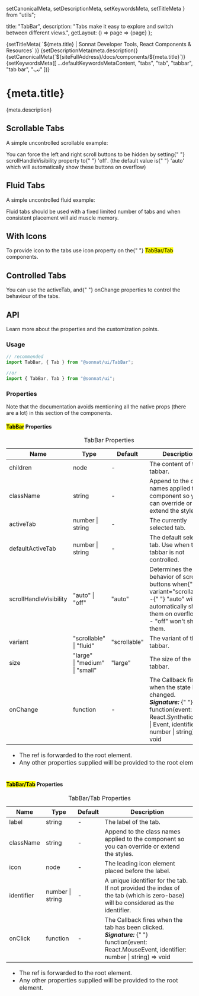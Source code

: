  setCanonicalMeta,
  setDescriptionMeta,
  setKeywordsMeta,
  setTitleMeta
} from "utils";

  title: "TabBar",
  description:
    "Tabs make it easy to explore and switch between different views.",
  getLayout: () => page => <WithSidebar>{page}</WithSidebar>
};

<Head>
  {setTitleMeta(
    `${meta.title} | Sonnat Developer Tools, React Components & Resources`
  )}
  {setDescriptionMeta(meta.description)}
  {setCanonicalMeta(`${siteFullAddress}/docs/components/${meta.title}`)}
  {setKeywordsMeta([
    ...defaultKeywordsMetaContent,
    "tabs",
    "tab",
    "tabbar",
    "tab bar",
    "تب"
  ])}
</Head>

<h1>
  <span>{meta.title}</span>
  <AnchorButton anchorId="overview" />
  <PageEditButton href={`pages/docs/components/${meta.title}.mdx`} />
</h1>

<p>{meta.description}</p>

<h2>
  <span>Scrollable Tabs</span>
  <AnchorButton anchorId="scrollable-tabs" />
</h2>

<p>A simple uncontrolled scrollable example:</p>

<TabSimpleScrollableDemo />

<p>
  You can force the left and right scroll buttons to be hidden by setting{" "}
  <inlineCode>scrollHandleVisibility</inlineCode> property to{" "}
  <inlineCode>'off'</inlineCode>. (the default value is{" "}
  <inlineCode>'auto'</inlineCode> which will automatically show these buttons on
  overflow)
</p>

<h2>
  <span>Fluid Tabs</span>
  <AnchorButton anchorId="fluid-tabs" />
</h2>

<p>A simple uncontrolled fluid example:</p>

<TabSimpleFluidDemo />

<p>
  Fluid tabs should be used with a fixed limited number of tabs and when
  consistent placement will aid muscle memory.
</p>

<h2>
  <span>With Icons</span>
  <AnchorButton anchorId="with-icons" />
</h2>

<p>
  To provide icon to the tabs use <inlineCode>icon</inlineCode> property on the{" "}
  <mark>TabBar/Tab</mark> components.
</p>

<TabWithIconsDemo />

<h2>
  <span>Controlled Tabs</span>
  <AnchorButton anchorId="controlled-tabs" />
</h2>

<p>
  You can use the <inlineCode>activeTab</inlineCode>, and{" "}
  <inlineCode>onChange</inlineCode> properties to control the behaviour of the
  tabs.
</p>

<TabControllingDemo />

<h2>
  <span>API</span>
  <AnchorButton anchorId="api" />
</h2>

<p>Learn more about the properties and the customization points.</p>

<h3>
  <span>Usage</span>
  <AnchorButton anchorId="usage" />
</h3>

```typescript
// recommended
import TabBar, { Tab } from "@sonnat/ui/TabBar";

//or
import { TabBar, Tab } from "@sonnat/ui";
```

<h3>
  <span>Properties</span>
  <AnchorButton anchorId="properties" />
</h3>

<p>
  Note that the documentation avoids mentioning all the native props (there are
  a lot) in this section of the components.
</p>

<h4>
  <span>
    <mark>TabBar</mark> Properties
  </span>
  <AnchorButton anchorId="parent-properties" />
</h4>

<table cols={4}>
  <caption>TabBar Properties</caption>
  <thead>
    <tr>
      <th>Name</th>
      <th>Type</th>
      <th>Default</th>
      <th>Description</th>
    </tr>
  </thead>
  <tbody>
    <tr>
      <td>children</td>
      <td>node</td>
      <td>-</td>
      <td>The content of the tabbar.</td>
    </tr>
    <tr>
      <td>className</td>
      <td>string</td>
      <td>-</td>
      <td>
        Append to the class names applied to the component so you can override
        or extend the styles.
      </td>
    </tr>
    <tr>
      <td>activeTab</td>
      <td>number | string</td>
      <td>-</td>
      <td>The currently selected tab.</td>
    </tr>
    <tr>
      <td>defaultActiveTab</td>
      <td>number | string</td>
      <td>-</td>
      <td>The default selected tab. Use when the tabbar is not controlled.</td>
    </tr>
    <tr>
      <td>scrollHandleVisibility</td>
      <td>"auto" | "off"</td>
      <td>"auto"</td>
      <td>
        Determines the behavior of scroll buttons when{" "}
        <inlineCode>variant="scrollable"</inlineCode> :<br />-{" "}
        <inlineCode>"auto"</inlineCode> will automatically show them on
        overflow.
        <br />- <inlineCode>"off"</inlineCode> won't show them.
        <br />
      </td>
    </tr>
    <tr>
      <td>variant</td>
      <td>
        "scrollable"
        <br />| "fluid"
      </td>
      <td>"scrollable"</td>
      <td>The variant of the tabbar.</td>
    </tr>
    <tr>
      <td>size</td>
      <td>
        "large"
        <br />| "medium"
        <br />| "small"
      </td>
      <td>"large"</td>
      <td>The size of the tabbar.</td>
    </tr>
    <tr>
      <td>onChange</td>
      <td>function</td>
      <td>-</td>
      <td>
        The Callback fires when the state has changed.
        <br />
        <em>
          <strong>Signature:</strong>
        </em>{" "}
        <inlineCode>
          function(event: React.SyntheticEvent | Event, identifier: number |
          string) => void
        </inlineCode>
      </td>
    </tr>
  </tbody>
  <tfoot>
    <tr>
      <td colSpan="4">
        <ul>
          <li>
            The <inlineCode>ref</inlineCode> is forwarded to the root element.
          </li>
          <li>
            Any other properties supplied will be provided to the root element.
          </li>
        </ul>
      </td>
    </tr>
  </tfoot>
</table>

<h4>
  <span>
    <mark>TabBar/Tab</mark> Properties
  </span>
  <AnchorButton anchorId="tabbar-tab-properties" />
</h4>

<table cols={4}>
  <caption>TabBar/Tab Properties</caption>
  <thead>
    <tr>
      <th>Name</th>
      <th>Type</th>
      <th>Default</th>
      <th>Description</th>
    </tr>
  </thead>
  <tbody>
    <tr>
      <td>label</td>
      <td>string</td>
      <td>-</td>
      <td>The label of the tab.</td>
    </tr>
    <tr>
      <td>className</td>
      <td>string</td>
      <td>-</td>
      <td>
        Append to the class names applied to the component so you can override
        or extend the styles.
      </td>
    </tr>
    <tr>
      <td>icon</td>
      <td>node</td>
      <td>-</td>
      <td>The leading icon element placed before the label.</td>
    </tr>
    <tr>
      <td>identifier</td>
      <td>number | string</td>
      <td>-</td>
      <td>
        A unique identifier for the tab.
        <br />
        If not provided the index of the tab (which is zero-base) will be
        considered as the identifier.
      </td>
    </tr>
    <tr>
      <td>onClick</td>
      <td>function</td>
      <td>-</td>
      <td>
        The Callback fires when the tab has been clicked.
        <br />
        <em>
          <strong>Signature:</strong>
        </em>{" "}
        <inlineCode>
          function(event: React.MouseEvent, identifier: number | string) => void
        </inlineCode>
      </td>
    </tr>
  </tbody>
  <tfoot>
    <tr>
      <td colSpan="4">
        <ul>
          <li>
            The <inlineCode>ref</inlineCode> is forwarded to the root element.
          </li>
          <li>
            Any other properties supplied will be provided to the root element.
          </li>
        </ul>
      </td>
    </tr>
  </tfoot>
</table>
